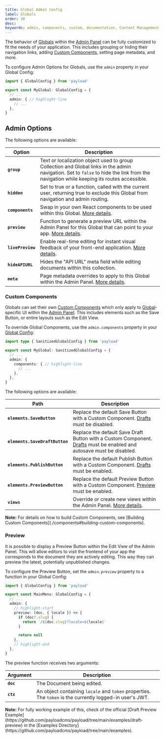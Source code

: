 ```yaml
---
title: Global Admin Config
label: Globals
order: 30
desc:
keywords: admin, components, custom, documentation, Content Management System, cms, headless, javascript, node, react, nextjs
---
```


The behavior of [Globals](../configuration/globals) within the [Admin Panel](./overview) can be fully customized to fit the needs of your application. This includes grouping or hiding their navigation links, adding [Custom Components](./components), setting page metadata, and more.

To configure Admin Options for Globals, use the `admin` property in your Global Config:

```ts
import { GlobalConfig } from 'payload'

export const MyGlobal: GlobalConfig = {
  // ...
  admin: { // highlight-line
    // ...
  },
}
```

## Admin Options

The following options are available:

| Option            | Description                                                                                                                       |
| ----------------- | --------------------------------------------------------------------------------------------------------------------------------- |
| **`group`**       | Text or localization object used to group Collection and Global links in the admin navigation. Set to `false` to hide the link from the navigation while keeping its routes accessible. |
| **`hidden`**      | Set to true or a function, called with the current user, returning true to exclude this Global from navigation and admin routing. |
| **`components`**  | Swap in your own React components to be used within this Global. [More details](#custom-components).                           |
| **`preview`**     | Function to generate a preview URL within the Admin Panel for this Global that can point to your app. [More details](#preview).           |
| **`livePreview`** | Enable real-time editing for instant visual feedback of your front-end application. [More details](../live-preview/overview).          |
| **`hideAPIURL`**  | Hides the "API URL" meta field while editing documents within this collection.                                                    |
| **`meta`**        | Page metadata overrides to apply to this Global within the Admin Panel. [More details](./metadata).                                                                           |

### Custom Components

Globals can set their own [Custom Components](./components) which only apply to [Global](../configuration/globals)-specific UI within the [Admin Panel](./overview). This includes elements such as the Save Button, or entire layouts such as the Edit View.

To override Global Components, use the `admin.components` property in your [Global Config](../configuration/globals):

```ts
import type { SanitizedGlobalConfig } from 'payload'

export const MyGlobal: SanitizedGlobalConfig = {
  // ...
  admin: {
    components: { // highlight-line
      // ...
    },
  },
}
```

The following options are available:

| Path                           | Description                                                                                                            |
| ------------------------------ | ---------------------------------------------------------------------------------------------------------------------- |
| **`elements.SaveButton`**      | Replace the default Save Button with a Custom Component. [Drafts](../versions/drafts) must be disabled.                                    |
| **`elements.SaveDraftButton`** | Replace the default Save Draft Button with a Custom Component. [Drafts](../versions/drafts) must be enabled and autosave must be disabled. |
| **`elements.PublishButton`**   | Replace the default Publish Button with a Custom Component. [Drafts](../versions/drafts) must be enabled.                                  |
| **`elements.PreviewButton`**   | Replace the default Preview Button with a Custom Component. [Preview](#preview) must be enabled.                                         |
| **`views`**                    | Override or create new views within the Admin Panel. [More details](./views).                                     |

<Banner type="success">
  <strong>Note:</strong>
  For details on how to build Custom Components, see [Building Custom Components](./components#building-custom-components).
</Banner>

### Preview

It is possible to display a Preview Button within the Edit View of the Admin Panel. This will allow editors to visit the frontend of your app the corresponds to the document they are actively editing. This way they can preview the latest, potentially unpublished changes.

To configure the Preview Button, set the `admin.preview` property to a function in your Global Config:

```ts
import { GlobalConfig } from 'payload'

export const MainMenu: GlobalConfig = {
  // ...
  admin: {
    // highlight-start
    preview: (doc, { locale }) => {
      if (doc?.slug) {
        return `/${doc.slug}?locale=${locale}`
      }

      return null
    },
    // highlight-end
  },
}
```

The preview function receives two arguments:

| Argument | Description |
| --- | --- |
| **`doc`** | The Document being edited. |
| **`ctx`** | An object containing `locale` and `token` properties. The `token` is the currently logged-in user's JWT. |

<Banner type="success">
  <strong>Note:</strong>
  For fully working example of this, check of the official [Draft Preview Example](https://github.com/payloadcms/payload/tree/main/examples/draft-preview) in the [Examples Directory](https://github.com/payloadcms/payload/tree/main/examples).
</Banner>
